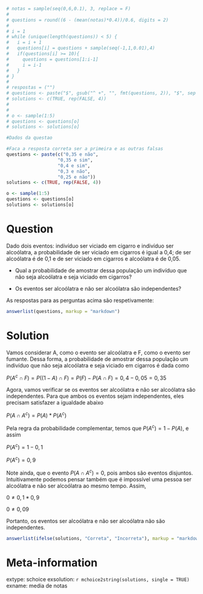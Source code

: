```r
# notas = sample(seq(0,6,0.1), 3, replace = F)
# 
# questions = round((6 - (mean(notas)*0.4))/0.6, digits = 2)
# 
# i = 1
# while (unique(length(questions)) < 5) {
#   i = i + 1
#   questions[i] = questions + sample(seq(-1,1,0.01),4)
#   if(questions[i] >= 10){
#     questions = questions[1:i-1]
#     i = i-1
#   }
# }
# 
# respostas = ("")
# questions <- paste("$", gsub("^ +", "", fmt(questions, 2)), "$", sep = "", )
# solutions <- c(TRUE, rep(FALSE, 4))
# 
# 
# o <- sample(1:5)
# questions <- questions[o]
# solutions <- solutions[o]

#Dados da questao

#Faca a resposta correta ser a primeira e as outras falsas
questions <- paste(c("0,35 e não",
                   "0,35 e sim",
                   "0,4 e sim",
                   "0,3 e não",
                   "0,25 e não"))
solutions <- c(TRUE, rep(FALSE, 4))

o <- sample(1:5)
questions <- questions[o]
solutions <- solutions[o]


```

Question
========
Dado dois eventos: indivíduo ser viciado em cigarro e indivíduo ser alcoólatra, 
a probabilidade de ser viciado em cigarros é igual a 0,4; de ser alcoólatra é de 0,1 e de ser 
viciado em cigarros e alcoólatra é de 0,05. 

- Qual a probabilidade de amostrar dessa população um indivíduo que não seja alcoólatra e seja viciado em cigarros?

- Os eventos ser alcoólatra e não ser alcoólatra são independentes? 

As respostas para as perguntas acima são respetivamente:


```r
answerlist(questions, markup = "markdown")
```

Solution
========

Vamos considerar A, como o evento ser alcoólatra e F, como o evento ser fumante. Dessa forma, a probabilidade de amostrar dessa população um indivíduo que não seja alcoólatra e seja viciado em cigarros é dada como

$P(A^c \cap F) = P((1-A) \cap F) = P(F) - P(A \cap F) = 0,4 - 0,05 = 0,35$

Agora, vamos verificar se os eventos ser alcoólatra e não ser alcoólatra são independentes. Para que ambos os eventos sejam independentes, eles precisam satisfazer a igualdade abaixo

$P(A\cap A^c) = P(A)*P(A^c)$

Pela regra da probabilidade complementar, temos que $P(A^c) = 1 - P(A)$, e assim

$P(A^c) = 1 - 0,1$

$P(A^c) = 0,9$

Note ainda, que o evento $P(A \cap A^c) = 0$, pois ambos são eventos disjuntos. Intuitivamente podemos pensar também que é impossível uma pessoa ser alcoólatra e não ser alcoólatra ao mesmo tempo. Assim,

$0 \ne 0,1*0,9$

$0 \ne 0,09$

Portanto, os eventos ser alcoólatra e não ser alcoólatra não são independentes.

```r
answerlist(ifelse(solutions, "Correta", "Incorreta"), markup = "markdown")
```

Meta-information
================
extype: schoice
exsolution: `r mchoice2string(solutions, single = TRUE)`
exname: media de notas